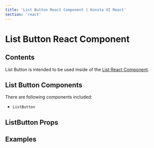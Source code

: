 ```yaml
---
title: 'List Button React Component | Konsta UI React'
section: 'react'
---
```



# List Button React Component

## Contents

List Button is intended to be used inside of the [List React Component](/react/list).

## List Button Components

There are following components included:

- `ListButton`

## ListButton Props

<ListButtonProps />

## Examples

<ListButtonExample />
